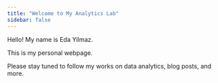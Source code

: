 ```yaml
---
title: "Welcome to My Analytics Lab"
sidebar: false 
---
```


Hello! My name is Eda Yilmaz.

This is my personal webpage.

Please stay tuned to follow my works on data analytics, blog posts, and more.
